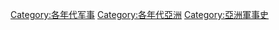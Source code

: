 [[Category:各年代军事|Category:各年代军事]]
[[Category:各年代亞洲|Category:各年代亞洲]]
[[Category:亞洲軍事史|Category:亞洲軍事史]]